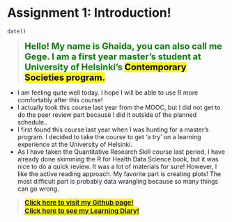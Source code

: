 
# Assignment 1: Introduction!
```r
date()
```
> 
<span style = "color:green; font-weight: 700; font-size:20px">
Hello! My name is Ghaida, you can also call me Gege. I am a first year master's student at University of Helsinki's <mark>Contemporary Societies program.</mark> \
</span>

* I am feeling quite well today. I hope I will be able to use R more comfortably after this course!\
* I actually took this course last year from the MOOC, but I did not get to do the peer review part because I did it outside of the planned schedule.. \
* I first found this course last year when I was hunting for a master's program. I decided to take the course to get 'a try' on a learning experience at the University of Helsinki.\
* As I have taken the Quantitative Research Skill course last period, I have already done skimming the R for Health Data Science book, but it was nice to do a quick review. It was a lot of materials for sure! However, I like the active reading approach. My favorite part is creating plots! The most difficult part is probably data wrangling because so many things can go wrong.\

> 
<span style = "color:green; font-weight: 700; font-size:15px">
<mark>[Click here to visit my Github page!](https://github.com/ghaidana/IODS-project)</mark>\
<mark>[Click here to see my Learning Diary!](https://ghaidana.github.io/IODS-project/)</mark>
</span>


